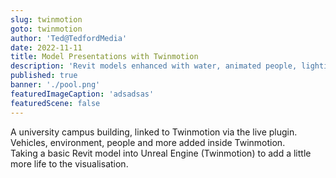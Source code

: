 ```yaml
---
slug: twinmotion
goto: twinmotion
author: 'Ted@TedfordMedia'
date: 2022-11-11
title: Model Presentations with Twinmotion
description: 'Revit models enhanced with water, animated people, lighting, and more'
published: true
banner: './pool.png' 
featuredImageCaption: 'adsadsas'
featuredScene: false
---
```


<Layout>
A university campus building, linked to Twinmotion via the live plugin.  Vehicles, environment, people and more added inside Twinmotion.
<YouTube youTubeId="pDbQWowiQFw" />
</Layout>
<br />
<Layout>
Taking a basic Revit model into Unreal Engine (Twinmotion) to add a little more life to the visualisation. 
<br /><br />

<YouTube youTubeId="K-TdxmdOJXg" />
</Layout>  <br />
<Layout>   
<YouTube youTubeId="Eaey2kyoxb4" />
</Layout>  